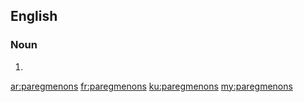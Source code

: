 ==English==

===Noun===
{{head|en}}

# {{plural of|paregmenon}}

[[ar:paregmenons]]
[[fr:paregmenons]]
[[ku:paregmenons]]
[[my:paregmenons]]